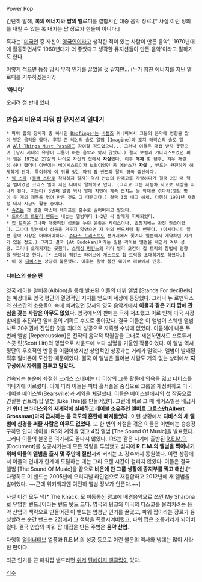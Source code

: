 Power Pop

간단히 말해, '''록의 에너지'''와 '''팝의 멜로디'''를 결합시킨 대중 음악 장르.[* 사실 이런 정의를 내릴 수 있는 록 내지는 팝 장르가 한둘이 아니다.]

혹자는 '[[미국]]인 중 자신이 [[영국]]인이라고 생각한 적이 있는 사람이 만든 음악', '1970년대에 활동하면서도 1960년대가 더 좋았다고 생각한 뮤지션들이 만든 음악'이라고 말하기도 한다.

이렇게 적으면 등장 당시 무척 인기를 끌었을 것 같지만... (누가 힘찬 에너지를 지닌 멜로디를 거부하겠는가?)

''''아니다''''

오히려 정 반대 였다.

=== 안습과 비운의 파워 팝 뮤지션의 일대기 ===
 * 파워 팝의 창시자 중 하나인 [[Badfinger]]는 [[비틀즈]] 워너비여서 그들의 음악에 영향을 많이 받은 음악을 했다. 후일 존 레논의 솔로 앨범 [Imagine]과 조지 해리슨의 솔로 앨범 [[All Things Must Pass]]에도 참여할 정도였으니... 그러나 이들은 대접 받지 못했으며 (당시 시대의 유행이 그들이 하는 음악과 맞지 않았다.) 결국 보컬과 기타리스트였던 피터 햄은 1975년 27살의 나이로 자신의 집에서 '''자살'''했다. 이후 '''해체''' 몇 년후, 겨우 재결성 하나 했더니 이번에는 베이시스트이자 보컬이었던 톰 에반스가 '''자살''' , 밴드는 완전하게 해체하게 된다. 특이하게 이 뒤를 잇는 파워 팝 밴드와 달리 영국 출신이다.
 * [[빅 스타]] ([[블랙 스타]]로 착각하지 말자) 역시 안습의 판매고를 자랑하다가 결국 2집 때 핵심 멤버였던 크리스 벨이 지친 나머지 탈퇴하고 만다. (그리고 그는 자동차 사고로 세상을 떠나게 된다. [[지못미]]) 3번째 앨범 역시 발매 지연이 계속 겹치는 등 악재를 겪다가(앨범 명이 두 개의 제목을 엮어 만든 것도 그 때문이다.) 결국 3집 내고 해체. 다행히 1991년 재결성 돼서 지금도 활동 중이다.
 * [[슈즈]]는 첫 앨범 마스터 테이프를 홍수로 잃어버리고 말았다.
 * [[드와이트 트윌리 밴드]]는 내놓는 앨범마다 1-2년 씩 발매가 지체되었다.
 * [[칩 트릭]]은 그나마 대중적인 성공을 누린 운좋은 케이스이나, 초창기에는 완전 안습이였다. 그나마 일본에서 성공을 거두지 않았으면 저 위의 밴드처럼 될 뻔했다. (아시다시피 일본 음악 시장은 어마어마하다. [[쥬다스 프리스트]]도 본거지에서 쫓겨나 일본에서 계약하던 시기가 있을 정도.) 그리고 결국 [At Budokan]이라는 일본 라이브 앨범을 내면서 겨우 성공. 그러나 오래가지는 못했다. [[스매싱 펌킨스]]의 리더 빌리 코건이 칩 트릭의 창법에 영향을 받았다고 한다. [* 스매싱 펌킨스 라이브에 게스트로 칩 트릭을 초대하기도 하였다.]
 * 이 중 [[디비스]]는 상당히 불운했다. 이후는 음악 웹진 웨이브 리뷰에서 인용.
==== 디비스의 불운 편 ====
영국 레이블 알비온(Albion)을 통해 발표된 이들의 데뷔 앨범 [Stands For deciBels]는 예상대로 영국 평단의 열광적인 지지를 얻으며 세상에 등장했다. 그러나 뉴 로맨틱스와 신쓰팝의 소용돌이 속에 빠져있던 당시의 영국 음악계에서 '''이들과 같은 기타 팝에 관심을 갖는 사람은 아무도 없었다.''' 영국에서의 판매는 극히 저조했고 이로 인해 미국 시장 발매를 추진하던 알비온의 계획도 수포로 돌아갔다. 결국 이들은 이 앨범이 스웨덴 앨범 차트 20위권에 진입한 것을 최대의 성공으로 자족할 수밖에 없었다. 이듬해에 나온 두 번째 앨범 [Repercussion]은 전작의 음악적 탁월함을 그대로 재현하면서도 프로듀서 스콧 릿(Scott Litt)의 영입으로 사운드에 보다 심혈을 기울인 작품이었다. 이 앨범 역시 평단의 우호적인 반응을 이끌어냈지만 상업적인 성공과는 거리가 멀었다. 앨범이 발매된 직후 알비온이 도산한 때문이었다. 결국 이 앨범은 들어본 사람도 거의 없는 상태에서 '''지구상에서 자취를 감추고 말았다.''' 

연속되는 불운에 좌절한 크리스 스태미는 더 이상의 그룹 활동에 의욕을 잃고 디비스를 떠나기에 이르렀다. 이에 따라 이들은 피터 홀서플을 중심으로 그룹을 재정비하고 미국 레이블 베어스빌(Bearsville)과 계약을 체결했다. 이들은 베어스빌에서의 첫 작품으로 견실한 컨트리/팝 앨범 [Like This]를 만들어냈다. 그런데 바로 그 때 베어스빌은 배급사인 '''워너 브라더스와의 재계약에 실패하고 레이블 소유주인 앨버트 그로스만(Albert Grossman)마저 급사하는 등 극도의 혼란에 빠져들었다.''' 이런 상황에서 '''디비스의 새 앨범에 신경을 써줄 사람은 아무도 없었다.''' 또 한 번의 좌절을 겪은 이들은 이번에는 승승장구하던 인디 레이블 IRS와 계약을 맺고 4집 앨범 [The Sound Of Music]을 발표했다. 그러나 이들의 불운은 여기서도 끝나지 않았다. IRS는 같은 시기에 출반된 [[R.E.M.]]의 [Document]를 성공시키는데 모든 역량을 투입했고 심지어 '''R.E.M.의 앨범을 찍어내기 위해 이들의 앨범을 출시 몇 주만에 절판'''시켜 버리는 초 강수까지 동원했다. 이런 상황에서 이들의 인내가 한계에 도달하는 데는 그리 오랜 시간이 걸리지 않았다. 이들은 결국 앨범 [The Sound Of Music]을 끝으로 '''비운에 찬 그룹 생활에 종지부를 찍고 해산.'''[* 다행히도 이 밴드는 2005년에 오리지널 라인업으로 재결합하고 2012년에 새 앨범을 발매했다. ~~근데 위키백과엔 여전히 앨범 정보가 안뜬다.~~]

사실 이건 모두 낵[* The Knack. 모 이동통신 광고에 배경음악으로 쓰인 My Sharona로 유명한 밴드.]이라는 밴드 탓도 크다. 영국의 펑크와 미국의 디스코를 물리치려는 음악 산업의 책략으로 만들어진 이 밴드는 엄청난 인기를 끌었고, 파워 팝이라는 장르가 융성할려는 순간 밴드는 2집에서 그 책략을 폭로시켜버렸고, 파워 팝은 조롱거리가 되어버렸다. 결국 안습의 파워 팝 대접을 만든 주범은 '''음악 산업'''.

다행히 [[얼터너티브]] 열풍과 R.E.M.의 성공 등으로 이런 불운의 역사와 냉대는 많이 사라진 편이다.

최근 인기를 끈 파워팝 밴드라면 [[위저]],[[틴에이지 팬클럽]]이 있다.

[[각주]]
